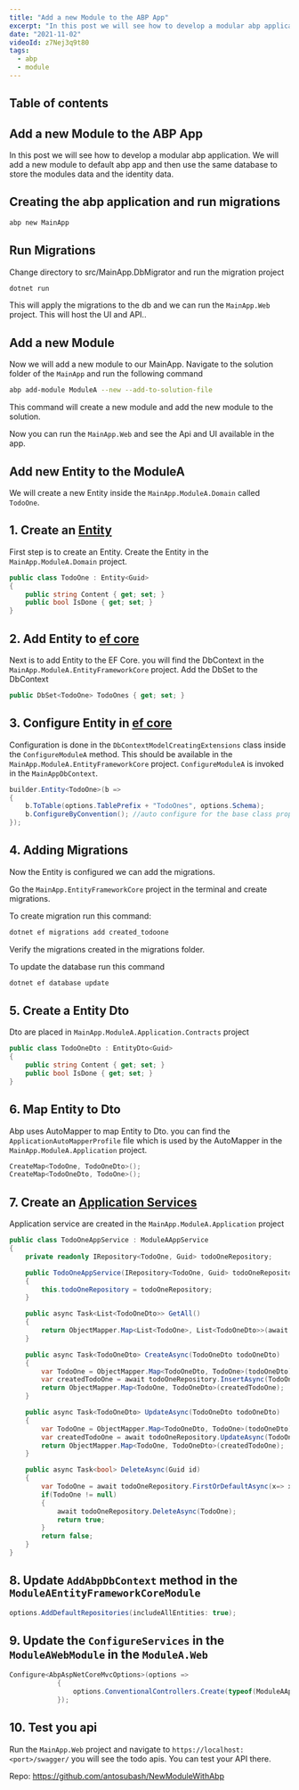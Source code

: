 ```yaml
---
title: "Add a new Module to the ABP App"
excerpt: "In this post we will see how to develop a modular abp application. We will add a new module to default abp app and then use the same database to store the modules data and the identity data."
date: "2021-11-02"
videoId: z7Nej3q9t80
tags:
  - abp
  - module
---
```

## Table of contents

## Add a new Module to the ABP App

In this post we will see how to develop a modular abp application. We will add a new module to default abp app and then use the same database to store the modules data and the identity data.

## Creating the abp application and run migrations

```bash
abp new MainApp
```

## Run Migrations

Change directory to src/MainApp.DbMigrator and run the migration project

```bash
dotnet run
```

This will apply the migrations to the db and we can run the `MainApp.Web` project. This will host the UI and API..

## Add a new Module

Now we will add a new module to our MainApp. Navigate to the solution folder of the `MainApp` and run the following command

```bash
abp add-module ModuleA --new --add-to-solution-file
```

This command will create a new module and add the new module to the solution.

Now you can run the `MainApp.Web` and see the Api and UI available in the app.

## Add new Entity to the ModuleA

We will create a new Entity inside the `MainApp.ModuleA.Domain` called `TodoOne`.

## 1. Create an [Entity](https://docs.abp.io/en/abp/latest/Entities)

First step is to create an Entity. Create the Entity in the `MainApp.ModuleA.Domain` project.

```cs
public class TodoOne : Entity<Guid>
{
    public string Content { get; set; }
    public bool IsDone { get; set; }
}
```

## 2. Add Entity to [ef core](https://docs.abp.io/en/abp/latest/Entity-Framework-Core)

Next is to add Entity to the EF Core. you will find the DbContext in the `MainApp.ModuleA.EntityFrameworkCore` project. Add the DbSet to the DbContext

```cs
public DbSet<TodoOne> TodoOnes { get; set; }
```

## 3. Configure Entity in [ef core](https://docs.abp.io/en/abp/latest/Entity-Framework-Core#configurebyconvention-method)

Configuration is done in the `DbContextModelCreatingExtensions` class inside the `ConfigureModuleA` method. This should be available in the `MainApp.ModuleA.EntityFrameworkCore` project. `ConfigureModuleA` is invoked in the `MainAppDbContext`.

```cs
builder.Entity<TodoOne>(b =>
{
    b.ToTable(options.TablePrefix + "TodoOnes", options.Schema);
    b.ConfigureByConvention(); //auto configure for the base class props
});
```

## 4. Adding Migrations

Now the Entity is configured we can add the migrations.

Go the `MainApp.EntityFrameworkCore` project in the terminal and create migrations.

To create migration run this command:

```bash
dotnet ef migrations add created_todoone
```

Verify the migrations created in the migrations folder.

To update the database run this command

```bash
dotnet ef database update
```

## 5. Create a Entity Dto

Dto are placed in `MainApp.ModuleA.Application.Contracts` project

```cs
public class TodoOneDto : EntityDto<Guid>
{
    public string Content { get; set; }
    public bool IsDone { get; set; }
}
```

## 6. Map Entity to Dto

Abp uses AutoMapper to map Entity to Dto. you can find the `ApplicationAutoMapperProfile` file which is used by the AutoMapper in the `MainApp.ModuleA.Application` project.

```cs
CreateMap<TodoOne, TodoOneDto>();
CreateMap<TodoOneDto, TodoOne>();
```

## 7. Create an [Application Services](https://docs.abp.io/en/abp/latest/Application-Services)

Application service are created in the `MainApp.ModuleA.Application` project

```cs
public class TodoOneAppService : ModuleAAppService
{
    private readonly IRepository<TodoOne, Guid> todoOneRepository;

    public TodoOneAppService(IRepository<TodoOne, Guid> todoOneRepository)
    {
        this.todoOneRepository = todoOneRepository;
    }

    public async Task<List<TodoOneDto>> GetAll()
    {
        return ObjectMapper.Map<List<TodoOne>, List<TodoOneDto>>(await todoOneRepository.GetListAsync());
    }

    public async Task<TodoOneDto> CreateAsync(TodoOneDto todoOneDto)
    {
        var TodoOne = ObjectMapper.Map<TodoOneDto, TodoOne>(todoOneDto);
        var createdTodoOne = await todoOneRepository.InsertAsync(TodoOne);
        return ObjectMapper.Map<TodoOne, TodoOneDto>(createdTodoOne);
    }

    public async Task<TodoOneDto> UpdateAsync(TodoOneDto todoOneDto)
    {
        var TodoOne = ObjectMapper.Map<TodoOneDto, TodoOne>(todoOneDto);
        var createdTodoOne = await todoOneRepository.UpdateAsync(TodoOne);
        return ObjectMapper.Map<TodoOne, TodoOneDto>(createdTodoOne);
    }

    public async Task<bool> DeleteAsync(Guid id)
    {
        var TodoOne = await todoOneRepository.FirstOrDefaultAsync(x=> x.Id == id);
        if(TodoOne != null)
        {
            await todoOneRepository.DeleteAsync(TodoOne);
            return true;
        }
        return false;
    }
}
```

## 8. Update `AddAbpDbContext` method in the `ModuleAEntityFrameworkCoreModule`

```cs
options.AddDefaultRepositories(includeAllEntities: true);
```

## 9. Update the `ConfigureServices` in the `ModuleAWebModule` in the `ModuleA.Web`

```cs
Configure<AbpAspNetCoreMvcOptions>(options =>
            {
                options.ConventionalControllers.Create(typeof(ModuleAApplicationModule).Assembly);
            });
```

## 10. Test you api

Run the `MainApp.Web` project and navigate to `https://localhost:<port>/swagger/` you will see the todo apis. You can test your API there.


Repo: https://github.com/antosubash/NewModuleWithAbp